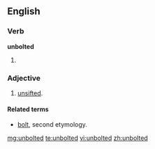 ==English==
===Verb===
'''unbolted'''
# {{past of|[[unbolt]]}}

===Adjective===
{{en-adj}}

# [[unsifted]].

====Related terms====
* [[bolt#Etymology 2|bolt]], second etymology.

[[mg:unbolted]]
[[te:unbolted]]
[[vi:unbolted]]
[[zh:unbolted]]